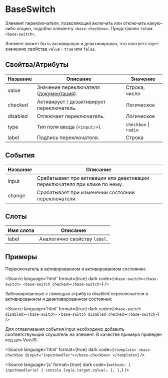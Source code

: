 
# BaseSwitch

Элемент переключателя, позволяющий включить или отключить какую-либо опцию, подобно элементу `<base-checkbox>`. Представлен тэгом `<base-switch>`.

Элемент может быть активирован и деактивирован, что соответствует значению свойства `value` - `true` или `false`.

## Свойтва/Атрибуты

| Название | Описание                                                                     | Значение              |
|----------|------------------------------------------------------------------------------|-----------------------|
| value    | Значение переключателя ([документация](https://webref.ru/html/input/value)). | Строка, число         |
| checked  | Активирует / дезактивирует переключатель.                                    | Логическое            |
| disabled | Отлкючает переключатель.                                                     | Логическое            |
| type     | Тип поля ввода (`<input/>`).                                                 | `checkbox` \| `radio` |
| label    | Подпись переключателя.                                                       | Строка                |

## События

| Название | Описание                                                                   |
|----------|----------------------------------------------------------------------------|
| input    | Срабатывает при активации или деактивации переключателя при клике по нему. |
| change   | Срабатывает при изменении состоянии переключателя.                         |

## Слоты

| Имя слота  | Описание                                                |
|------------|---------------------------------------------------------|
| label      | Аналогично свойству `label`.                            |

## Примеры

Переключатель в активированном и активированном состоянии:

<Canvas>
  <base-switch></base-switch>
  <base-switch checked></base-switch>
</Canvas>

<Source
language='html'
format={true}
dark
code={`
<base-switch></base-switch>
<base-switch checked></base-switch>
`}
/>

Заблокированные с помощью атрибута disabled переключатели в активированном и деактивированном состоянии:

<Canvas>
  <base-switch disabled></base-switch>
  <base-switch disabled checked></base-switch>
</Canvas>

<Source
language='html'
format={true}
dark
code={`
<base-switch disabled></base-switch>
<base-switch disabled checked></base-switch>
`}
/>

Для отлавливания события input необходимо добавить соответствующий слушатель на элемент. В качестве примера приведен код для VueJS:

<Source
language='html'
format={true}
dark
code={`
<template>
  <base-checkbox @input="inputHandler"></base-checkbox>
</template>
`}
/>

<Source
language='js'
format={true}
dark
code={`
methods: {
  inputHandler(e) {
    console.log(e.target.value);
  },
},
`}
/>
